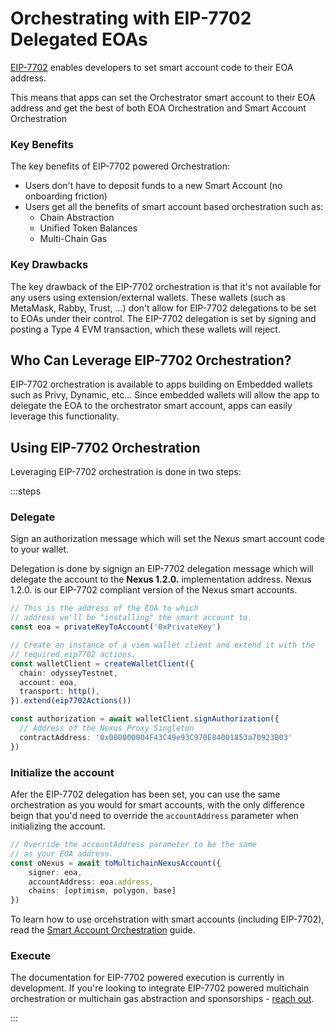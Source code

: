 # Orchestrating with EIP-7702 Delegated EOAs

[EIP-7702](https://github.com/ethereum/EIPs/blob/master/EIPS/eip-7702.md) 
enables developers to set smart account code to their EOA address. 

This means that apps can set the Orchestrator smart account to their EOA address
and get the best of both EOA Orchestration and Smart Account Orchestration

### Key Benefits
The key benefits of EIP-7702 powered Orchestration:

- Users don't have to deposit funds to a new Smart Account (no onboarding friction)
- Users get all the benefits of smart account based orchestration such as:
  - Chain Abstraction
  - Unified Token Balances
  - Multi-Chain Gas

### Key Drawbacks
The key drawback of the EIP-7702 orchestration is that it's not available for any
users using extension/external wallets. These wallets (such as MetaMask, 
Rabby, Trust, ...) don't allow for EIP-7702 delegations to be set to EOAs
under their control. The EIP-7702 delegation is set by signing and posting 
a Type 4 EVM transaction, which these wallets will reject. 

## Who Can Leverage EIP-7702 Orchestration?
EIP-7702 orchestration is available to apps building on Embedded wallets such
as Privy, Dynamic, etc... Since embedded wallets will allow the app to delegate
the EOA to the orchestrator smart account, apps can easily leverage this 
functionality.

## Using EIP-7702 Orchestration

Leveraging EIP-7702 orchestration is done in two steps:

:::steps
### Delegate
Sign an authorization message which will set the Nexus smart account
code to your wallet.

Delegation is done by signign an EIP-7702 delegation message which will 
delegate the account to the **Nexus 1.2.0.** implementation address. Nexus
1.2.0. is our EIP-7702 compliant version of the Nexus smart accounts.


```ts
// This is the address of the EOA to which 
// address we'll be "installing" the smart account to.
const eoa = privateKeyToAccount('0xPrivateKey')

// Create an instance of a viem wallet client and extend it with the 
// required eip7702 actions.
const walletClient = createWalletClient({
  chain: odysseyTestnet,
  account: eoa,
  transport: http(),
}).extend(eip7702Actions())

const authorization = await walletClient.signAuthorization({
  // Address of the Nexus Proxy Singleton
  contractAddress: '0x000000004F43C49e93C970E84001853a70923B03' 
})
```


### Initialize the account
Afer the EIP-7702 delegation has been set, you can use the same orchestration
as you would for smart accounts, with the only difference beign that you'd 
need to override the `accountAddress` parameter when initializing the 
account. 


```ts
// Override the accountAddress parameter to be the same
// as your EOA address.
const oNexus = await toMultichainNexusAccount({
    signer: eoa,
    accountAddress: eoa.address,
    chains: [optimism, polygon, base]
})
```

To learn how to use orcehstration with smart accounts (including EIP-7702),
read the [Smart Account Orchestration](/multichain-orchestration/sca) guide.

### Execute

The documentation for EIP-7702 powered execution is currently in development. If you're
looking to integrate EIP-7702 powered multichain orchestration or multichain gas
abstraction and sponsorships - [reach out](https://t.me/pitonivan).



:::

